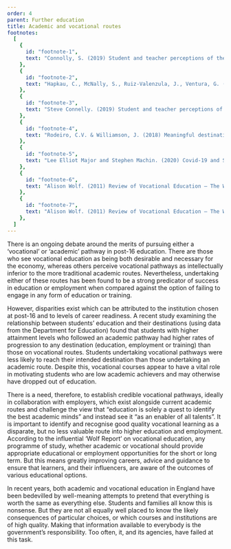 ```yaml
---
order: 4
parent: Further education
title: Academic and vocational routes
footnotes:
  [
    {
      id: "footnote-1",
      text: "Connolly, S. (2019) Student and teacher perceptions of the differences between ‘academic’ and ‘vocational’ post-16 media courses. ",
    },
    {
      id: "footnote-2",
      text: "Hapkau, C., McNally, S., Ruiz-Valenzula, J., Ventura, G. (2016) Post-Compulsory Education in England: Choices and Implications. CVERDP013, Centre for Vocational Educational Research, London School of Economics.",
    },
    {
      id: "footnote-3",
      text: "Steve Connelly. (2019) Student and teacher perceptions of the differences between ‘academic’ and ‘vocational’ post-16 media courses. Media Practice and Education. 21:1",
    },
    {
      id: "footnote-4",
      text: "Rodeiro, C.V. & Williamson, J. (2018) Meaningful destinations: using national data to investigate how different educational pathways support young people’s progression in England. Research Papers in Education.",
    },
    {
      id: "footnote-5",
      text: "Lee Elliot Major and Stephen Machin. (2020) Covid-19 and Social Mobility. A CEP Covid-19 analysis. Paper No.004.",
    },
    {
      id: "footnote-6",
      text: "Alison Wolf. (2011) Review of Vocational Education – The Wolf Report. ",
    },
    {
      id: "footnote-7",
      text: "Alison Wolf. (2011) Review of Vocational Education – The Wolf Report, p.8.",
    },
  ]
---
```


There is an ongoing debate around the merits of pursuing either a ‘vocational’
or ‘academic’ pathway in post-16 education. There are those who see vocational
education as being both desirable and necessary for the economy, whereas others
perceive vocational pathways as intellectually inferior to the more traditional
academic routes.<FootnoteLink text="1"/> Nevertheless,
undertaking either of these routes has been found to be a strong predicator of
success in education or employment when compared against the option of failing
to engage in any form of education or training.<FootnoteLink
text="2"/>

<ResearchImage imageName="academic-and-vocational-routes-1.jpg" objectPosition="left" />

However, disparities exist which can be attributed to the institution chosen at
post-16 and to levels of career readiness.<FootnoteLink
text="3"/> A recent study examining the relationship
between students’ education and their destinations (using data from the
Department for Education) found that students with higher attainment levels who
followed an academic pathway had higher rates of progression to any destination
(education, employment or training) than those on vocational
routes.<FootnoteLink text="4"/> Students undertaking
vocational pathways were less likely to reach their intended destination than
those undertaking an academic route. Despite this, vocational courses appear to
have a vital role in motivating students who are low academic achievers and may
otherwise have dropped out of education.

There is a need, therefore, to establish credible vocational pathways, ideally
in collaboration with employers, which exist alongside current academic routes
and challenge the view that “education is solely a quest to identify the best
academic minds” and instead see it “as an enabler of all talents”.<FootnoteLink
text="5"/> It is important to identify and recognise
good quality vocational learning as a disparate, but no less valuable route into
higher education and employment. According to the influential ‘Wolf Report’ on
vocational education, any programme of study, whether academic or vocational
should provide appropriate educational or employment opportunities for the short
or long term.<FootnoteLink text="6"/> But this means
greatly improving careers, advice and guidance to ensure that learners, and
their influencers, are aware of the outcomes of various educational options.

<ResearchImage imageName="academic-and-vocational-routes-2.jpg" />

In recent years, both academic and vocational education in England have been
bedevilled by well-meaning attempts to pretend that everything is worth the same
as everything else. Students and families all know this is nonsense. But they
are not all equally well placed to know the likely consequences of particular
choices, or which courses and institutions are of high quality. Making that
information available to everybody is the government’s responsibility. Too
often, it, and its agencies, have failed at this task.<FootnoteLink
text="7"/>
